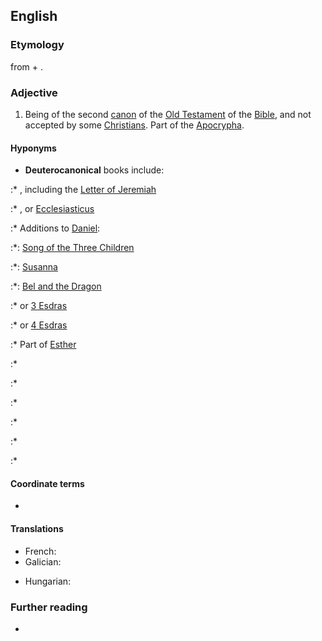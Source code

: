 ==English==
{{wikipedia|Deuterocanonical books|lang=en}}

===Etymology===
from {{etyl|grc|en}} {{m|grc|δεύτερος||second}} + {{m|grc|κανών||rule, model}}.

===Adjective===
{{en-adj|-}}

# {{lb|en|biblical}} Being of the second [[canon]] of the [[Old Testament]] of the [[Bible]], and not accepted by some [[Christian]]s. Part of the [[Apocrypha]].

====Hyponyms====
* '''Deuterocanonical''' books include:
:* {{l|en|Baruch}}, including the [[Letter of Jeremiah]]
:* {{l|en|Ben Sira}}, {{l|en|Sirach}} or [[Ecclesiasticus]]
:* Additions to [[Daniel]]:
:*: [[Song of the Three Children]]
:*: [[Susanna]]
:*: [[Bel and the Dragon]]
:* {{l|en|1 Esdras}} or [[3 Esdras]]
:* {{l|en|2 Esdras}} or [[4 Esdras]]
:* Part of [[Esther]]
:* {{l|en|Judith}}
:* {{l|en|1 Maccabees}}
:* {{l|en|2 Maccabees}}
:* {{l|en|Prayer of Manasses}}
:* {{l|en|Tobit}}
:* {{l|en|Wisdom}}

====Coordinate terms====
* {{l|en|protocanonical}}

====Translations====
{{trans-top|of the second canon of the Old Testament}}
* French: {{t+|fr|deutérocanonique|m|f}}
* Galician: {{t|gl|deuterocanónico}}
{{trans-mid}}
* Hungarian: {{t|hu|deuterokanonikus}}
{{trans-bottom}}

===Further reading===
* {{pedia|Deuterocanonical books}}